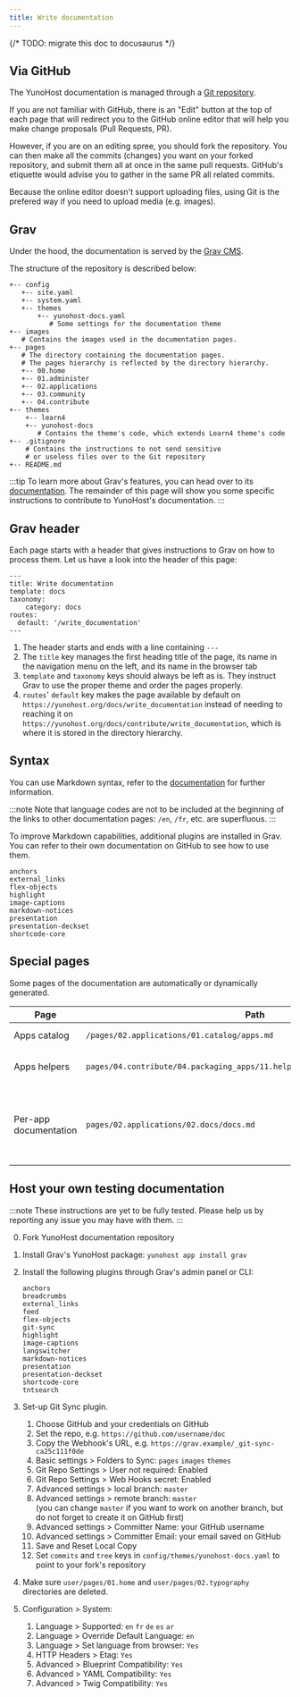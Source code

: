 ```yaml
---
title: Write documentation
---
```


{/* TODO: migrate this doc to docusaurus */}

## Via GitHub

The YunoHost documentation is managed through a [Git repository](https://github.com/YunoHost/doc).

If you are not familiar with GitHub, there is an "Edit" button at the top of each page that will redirect you to the GitHub online editor that will help you make change proposals (Pull Requests, PR).

However, if you are on an editing spree, you should fork the repository. You can then make all the commits (changes) you want on your forked repository, and submit them all at once in the same pull requests. GitHub's etiquette would advise you to gather in the same PR all related commits.

Because the online editor doesn't support uploading files, using Git is the prefered way if you need to upload media (e.g. images).

## Grav

Under the hood, the documentation is served by the [Grav CMS](https://getgrav.org/?target=_blank).

The structure of the repository is described below:

```text
+-- config
   +-- site.yaml
   +-- system.yaml
   +-- themes
       +-- yunohost-docs.yaml
          # Some settings for the documentation theme
+-- images
   # Contains the images used in the documentation pages.
+-- pages
   # The directory containing the documentation pages.
   # The pages hierarchy is reflected by the directory hierarchy.
   +-- 00.home
   +-- 01.administer
   +-- 02.applications
   +-- 03.community
   +-- 04.contribute
+-- themes
    +-- learn4
    +-- yunohost-docs
       # Contains the theme's code, which extends Learn4 theme's code
+-- .gitignore
    # Contains the instructions to not send sensitive
    # or useless files over to the Git repository
+-- README.md
```

:::tip
To learn more about Grav's features, you can head over to its [documentation](https://learn.getgrav.org?target=_blank). The remainder of this page will show you some specific instructions to contribute to YunoHost's documentation.
:::

## Grav header

Each page starts with a header that gives instructions to Grav on how to process them. Let us have a look into the header of this page:

```text
---
title: Write documentation
template: docs
taxonomy:
    category: docs
routes:
  default: '/write_documentation'
---

```

1. The header starts and ends with a line containing `---`
2. The `title` key manages the first heading title of the page, its name in the navigation menu on the left, and its name in the browser tab
3. `template` and `taxonomy` keys should always be left as is. They instruct Grav to use the proper theme and order the pages properly.
4. `routes`' `default` key makes the page available by default on `https://yunohost.org/docs/write_documentation` instead of needing to reaching it on `https://yunohost.org/docs/contribute/write_documentation`, which is where it is stored in the directory hierarchy.

## Syntax

You can use Markdown syntax, refer to the [documentation](/contribute/write_documentation/markdown_guide) for further information.

:::note
Note that language codes are not to be included at the beginning of the links to other documentation pages: `/en`, `/fr`, etc. are superfluous.
:::

To improve Markdown capabilities, additional plugins are installed in Grav. You can refer to their own documentation on GitHub to see how to use them.

```text
anchors
external_links
flex-objects
highlight
image-captions
markdown-notices
presentation
presentation-deckset
shortcode-core
```

## Special pages

Some pages of the documentation are automatically or dynamically generated.

| Page          | Path  | Notes |
|---------------|-------|-------|
| Apps catalog  | `/pages/02.applications/01.catalog/apps.md` | Retrieves and processes [app.json](https://github.com/YunoHost/apps/blob/master/apps.toml) |
| Apps helpers  | `pages/04.contribute/04.packaging_apps/11.helpers/packaging_apps_helpers.md` | Generated by this [script](https://github.com/YunoHost/yunohost/blob/dev/doc/generate_helper_doc.py?target=_blank), from this [template](https://github.com/YunoHost/yunohost/blob/dev/doc/helper_doc_template.md?target=_blank) |
| Per-app documentation | `pages/02.applications/02.docs/docs.md` | Lists the subpages in the same directory which have `taxonomy.category: docs, apps` in its header |

## Host your own testing documentation

:::note
These instructions are yet to be fully tested. Please help us by reporting any issue you may have with them.
:::

0. Fork YunoHost documentation repository
1. Install Grav's YunoHost package: `yunohost app install grav`
2. Install the following plugins through Grav's admin panel or CLI:

    ```text
    anchors
    breadcrumbs
    external_links
    feed
    flex-objects
    git-sync
    highlight
    image-captions
    langswitcher
    markdown-notices
    presentation
    presentation-deckset
    shortcode-core
    tntsearch
    ```

3. Set-up Git Sync plugin.
    1. Choose GitHub and your credentials on GitHub
    2. Set the repo, e.g. `https://github.com/username/doc`
    3. Copy the Webhook's URL, e.g. `https://grav.example/_git-sync-ca25c111f0de`
    4. Basic settings > Folders to Sync: `pages` `images` `themes`
    5. Git Repo Settings > User not required: Enabled
    6. Git Repo Settings > Web Hooks secret: Enabled
    7. Advanced settings > local branch: `master`
    8. Advanced settings > remote branch: `master`  
      (you can change `master` if you want to work on another branch, but do not forget to create it on GitHub first)
    9. Advanced settings > Committer Name: your GitHub username
    10. Advanced settings > Committer Email: your email saved on GitHub
    11. Save and Reset Local Copy
    12. Set `commits` and `tree` keys in `config/themes/yunohost-docs.yaml` to point to your fork's repository
4. Make sure `user/pages/01.home` and `user/pages/02.typography` directories are deleted.
5. Configuration > System:
    1. Language > Supported: `en` `fr` `de` `es` `ar`
    2. Language > Override Default Language: `en`
    3. Language > Set language from browser: `Yes`
    4. HTTP Headers > Etag: `Yes`
    5. Advanced > Blueprint Compatibility: `Yes`
    6. Advanced > YAML Compatibility: `Yes`
    7. Advanced > Twig Compatibility: `Yes`
